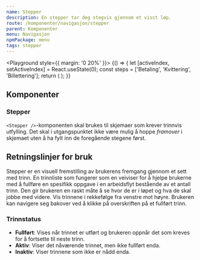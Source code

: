 ```yaml
---
name: Stepper
description: En stepper tar deg stegvis gjennom et visst løp.
route: /komponenter/navigasjon/stepper
parent: Komponenter
menu: Navigasjon
npmPackage: menu
tags: stepper
---
```



<PageHeader />

<Playground style={{ margin: '0 20%' }}>
  {() => {
    let [activeIndex, setActiveIndex] = React.useState(0);
    const steps = ['Betaling', 'Kvittering', 'Billettering'];
    return (
      <Stepper
        steps={steps}
        activeIndex={activeIndex}
        onStepClick={setActiveIndex}
      />
    );
  }}
</Playground>

## Komponenter

### Stepper

<ImportStatement imports="Stepper" />
<Props of={Stepper} />

`<Stepper />`-komponenten skal brukes til skjemaer som krever trinnvis utfylling. Det skal i utgangspunktet ikke være mulig å hoppe _framover_ i skjemaet uten å ha fylt inn de foregående stegene først.

## Retningslinjer for bruk

Stepper er en visuell fremstilling av brukerens fremgang gjennom et sett med trinn.
En trinnliste som fungerer som en veiviser for å hjelpe brukerne med å fullføre en spesifikk oppgave i
en arbeidsflyt bestående av et antall trinn. Den gir brukeren en raskt måte å se hvor de er i løpet og
hva de skal jobbe med videre. Vis trinnene i rekkefølge fra venstre mot høyre.
Brukeren kan navigere seg bakover ved å klikke på overskriften på et fullført trinn.

### Trinnstatus

- **Fullført**: Vises når trinnet er utført og brukeren oppnår det som kreves for å fortsette til neste trinn.
- **Aktiv**: Viser det nåværende trinnet, men ikke fullført enda.
- **Inaktiv**: Viser trinnene som ikke er nådd enda.
